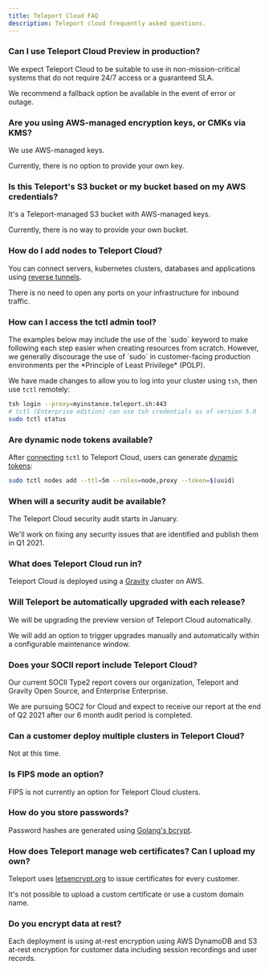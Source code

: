 ```yaml
---
title: Teleport Cloud FAQ
description: Teleport cloud frequently asked questions.
---
```


### Can I use Teleport Cloud Preview in production?

We expect Teleport Cloud to be suitable to use in non-mission-critical systems that do not require 24/7 access or a guaranteed SLA. 

We recommend a fallback option be available in the event of error or outage.

### Are you using AWS-managed encryption keys, or CMKs via KMS?

We use AWS-managed keys. 

Currently, there is no option to provide your own key.

### Is this Teleport's S3 bucket or my bucket based on my AWS credentials?

It's a Teleport-managed S3 bucket with AWS-managed keys.

Currently, there is no way to provide your own bucket.

### How do I add nodes to Teleport Cloud?

You can connect servers, kubernetes clusters, databases and applications using [reverse tunnels](../admin-guide.mdx#adding-a-node-located-behind-nat).

There is no need to open any ports on your infrastructure for inbound traffic.

### How can I access the tctl admin tool?

<Admonition type="warning" title="Warning">
  The examples below may include the use of the `sudo` keyword to make following each step easier when creating resources from scratch. However, we generally discourage the use of `sudo` in customer-facing production environments per the *Principle of Least Privilege* (POLP). 
</Admonition>

We have made changes to allow you to log into your cluster using `tsh`, then use `tctl` remotely:

```bash
tsh login --proxy=myinstance.teleport.sh:443
# tctl (Enterprise edition) can use tsh credentials as of version 5.0
sudo tctl status
```

### Are dynamic node tokens available?

After [connecting](#how-can-i-access-the-tctl-admin-tool) `tctl` to Teleport Cloud, users can generate
[dynamic tokens](../admin-guide.mdx#short-lived-dynamic-tokens):

```bash
sudo tctl nodes add --ttl=5m --roles=node,proxy --token=$(uuid)
```

### When will a security audit be available?

The Teleport Cloud security audit starts in January.

We'll work on fixing any security issues that are identified and publish them in Q1 2021.

### What does Teleport Cloud run in?

Teleport Cloud is deployed using a [Gravity](https://github.com/gravitational/gravity)
cluster on AWS.

### Will Teleport be automatically upgraded with each release?

We will be upgrading the preview version of Teleport Cloud automatically.

We will add an option to trigger upgrades manually and automatically within a configurable maintenance window.

### Does your SOCII report include Teleport Cloud?

Our current SOCII Type2 report covers our organization, Teleport and Gravity Open Source, and Enterprise Enterprise.

We are pursuing SOC2 for Cloud and expect to receive our report at the end of Q2 2021 after our 6 month audit period is completed.

### Can a customer deploy multiple clusters in Teleport Cloud?

Not at this time.

### Is FIPS mode an option?

FIPS is not currently an option for Teleport Cloud clusters.

### How do you store passwords?

Password hashes are generated using
[Golang's bcrypt](https://pkg.go.dev/golang.org/x/crypto/bcrypt).

### How does Teleport manage web certificates? Can I upload my own?

Teleport uses [letsencrypt.org](https://letsencrypt.org/) to issue
certificates for every customer. 

It's not possible to upload a custom certificate or use a custom domain name.

### Do you encrypt data at rest?

Each deployment is using at-rest encryption using AWS DynamoDB and S3 at-rest encryption for customer data including session recordings and user records.
